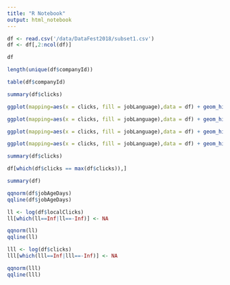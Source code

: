 ```yaml
---
title: "R Notebook"
output: html_notebook
---
```


```r
df <- read.csv('/data/DataFest2018/subset1.csv')
df <- df[,2:ncol(df)]
```
```r
df
```
```r
length(unique(df$companyId))
```
```r
table(df$companyId)
```
```r
summary(df$clicks)
```
```r
ggplot(mapping=aes(x = clicks, fill = jobLanguage),data = df) + geom_histogram(binwidth = 1)
```
```r
ggplot(mapping=aes(x = clicks, fill = jobLanguage),data = df) + geom_histogram(binwidth = 1) + scale_x_continuous(breaks = seq(0, 100, 10), limits = c(0, 100)) 
```
```r
ggplot(mapping=aes(x = clicks, fill = jobLanguage),data = df) + geom_histogram(binwidth = 1) + scale_x_continuous(breaks = seq(100, 1000, 50), limits = c(100, 1000))
```
```r
ggplot(mapping=aes(x = clicks, fill = jobLanguage),data = df) + geom_histogram(binwidth = 100) + scale_x_continuous(breaks = seq(1000, 10000, 500), limits = c(1000, 10000))
```
```r
summary(df$clicks)
```
```r
df[which(df$clicks == max(df$clicks)),]
```
```r
summary(df)
```
```r
qqnorm(df$jobAgeDays)
qqline(df$jobAgeDays)
```
```r
ll <- log(df$localClicks)
ll[which(ll==Inf|ll==-Inf)] <- NA
```
```r
qqnorm(ll)
qqline(ll)
```
```r
lll <- log(df$clicks)
lll[which(lll==Inf|lll==-Inf)] <- NA
```
```r
qqnorm(lll)
qqline(lll)
```
